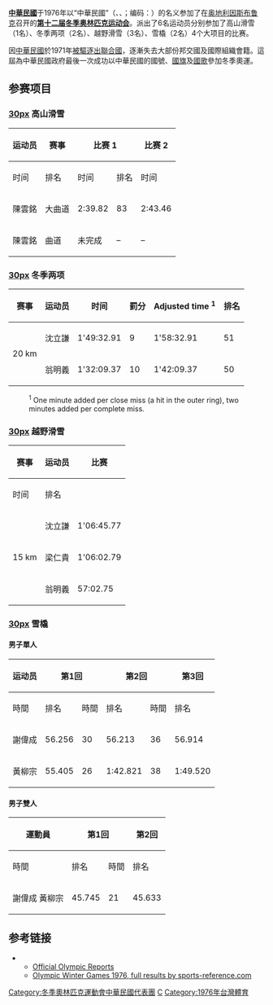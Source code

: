 {{Infobox Country Olympics
|NOC=ROC
|games=1976年冬季
|competitors=6
|sports=4
|flagbearer=
|officials=
|SP1=ROC
|SP2=ROC
}}
'''[[中華民國|中華民國]]'''于1976年以“中華民國”（{{Lang-en|Republic of China}}、{{Lang-fr|République de Chine}}、{{Lang-de|Republik China}}；编码：{{Lang|en|ROC}}）的名义参加了在[[奥地利|奥地利]][[因斯布鲁克|因斯布鲁克]]召开的'''[[1976年冬季奥林匹克运动会|第十二届冬季奥林匹克运动会]]'''。派出了6名运动员分别参加了高山滑雪（1名）、冬季两项（2名）、越野滑雪（3名）、雪橇（2名）4个大项目的比赛。

因[[中華民國|中華民國]]於1971年[[聯合國2758號決議|被驅逐出聯合國]]，逐漸失去大部份邦交國及國際組織會籍。這屆為中華民國政府最後一次成功以中華民國的國號、[[中華民國國旗|國旗]]及[[中華民國國歌|國歌]]參加冬季奧運。

== 参赛项目 ==

=== [[文件:Alpine_skiing_pictogram.svg|30px]] 高山滑雪 ===
{| class="wikitable"
! rowspan="2" |运动员
! rowspan="2" |赛事
! colspan="2" |比赛 1
! colspan="2" |比赛 2
! colspan="2" |合计
|-
!时间
!排名
!时间
!排名
!时间
!排名
|-
|陳雲銘
|大曲道
|2:39.82
|83
|2:43.46
|52
|5:23.28
|52
|-
|陳雲銘
|曲道
|未完成
|–
|–
|–
|未完成
|–
|}

=== [[文件:Biathlon_pictogram.svg|30px]] 冬季两项 ===
{| class="wikitable"
!赛事
!运动员
!时间
!罰分
!Adjusted time <sup>1</sup>
!排名
|-
| rowspan="2" |20 km
|沈立謙
|1'49:32.91
|9
|1'58:32.91
|51
|-
|翁明義
|1'32:09.37
|10
|1'42:09.37
|50
|}
: <sup>1</sup> One minute added per close miss (a hit in the outer ring), two minutes added per complete miss.

=== [[文件:Cross_country_skiing_pictogram.svg|30px]] 越野滑雪 ===

{| class="wikitable"
! rowspan="2" |赛事
! rowspan="2" |运动员
! colspan="2" |比赛
|-
!时间
!排名
|-
| rowspan="3" |15 km
|沈立謙
|1'06:45.77
|77
|-
|梁仁貴
|1'06:02.79
|76
|-
|翁明義
|57:02.75
|73
|}

=== [[文件:Luge_pictogram.svg|30px]] 雪橇 ===
==== 男子單人 ====
{| class="wikitable"
! rowspan="2" |运动员
! colspan="2" |第1回
! colspan="2" |第2回
! colspan="2" |第3回
! colspan="2" |第4回
! colspan="2" |總計
|-
!時間
!排名
!時間
!排名
!時間
!排名
!時間
!排名
!時間
!排名
|-
|謝偉成
|56.256
|30
|56.213
|36
|56.914
|37
|55.817
|33
|3:45.200
|34
|-
|黃柳宗
|55.405
|26
|1:42.821
|38
|1:49.520
|38
|54.900
|25
|5:22.646
|38
|}
==== 男子雙人 ====
{| class="wikitable"
! rowspan="2" |運動員
! colspan="2" |第1回
! colspan="2" |第2回
! colspan="2" |總計
|-
!時間
!排名
!時間
!排名
!時間
!排名
|-
|謝偉成
黃柳宗
|45.745
|21
|45.633
|21
|1:31.378
|21
|}

== 参考链接 ==
**[https://web.archive.org/web/20070612020125/http://www.la84foundation.org/5va/reports_frmst.htm Official Olympic Reports]
** [https://web.archive.org/web/20200417042619/https://www.sports-reference.com/olympics/winter/1976/ Olympic Winter Games 1976, full results by sports-reference.com]
[[Category:冬季奧林匹克運動會中華民國代表團|Category:冬季奧林匹克運動會中華民國代表團]]
[[Category:1976年冬季奥林匹克运动会|C]]
[[Category:1976年台灣體育|Category:1976年台灣體育]]